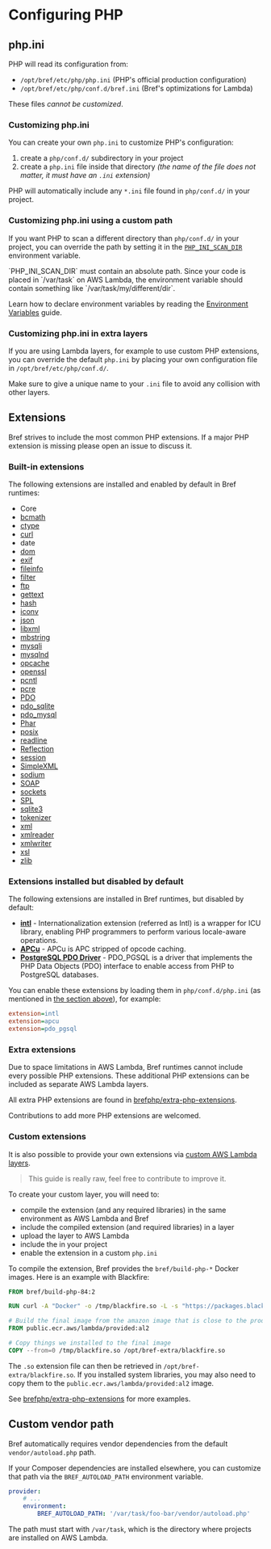 
<NextSeo description="Configure PHP versions, extensions and options for your serverless application using Bref." />

# Configuring PHP

## php.ini

PHP will read its configuration from:

- `/opt/bref/etc/php/php.ini` (PHP's official production configuration)
- `/opt/bref/etc/php/conf.d/bref.ini` (Bref's optimizations for Lambda)

These files *cannot be customized*.

### Customizing php.ini

You can create your own `php.ini` to customize PHP's configuration:

1. create a `php/conf.d/` subdirectory in your project
1. create a `php.ini` file inside that directory _(the name of the file does not matter, it must have an `.ini` extension)_

PHP will automatically include any `*.ini` file found in `php/conf.d/` in your project.

### Customizing php.ini using a custom path

If you want PHP to scan a different directory than `php/conf.d/` in your project, you can override the path by setting it in the [`PHP_INI_SCAN_DIR`](https://www.php.net/manual/en/configuration.file.php#configuration.file.scan) environment variable.

<Callout>
    `PHP_INI_SCAN_DIR` must contain an absolute path. Since your code is placed in `/var/task` on AWS Lambda, the environment variable should contain something like `/var/task/my/different/dir`.
</Callout>

Learn how to declare environment variables by reading the [Environment Variables](variables.md) guide.

### Customizing php.ini in extra layers

If you are using Lambda layers, for example to use custom PHP extensions, you can override the default `php.ini` by placing your own configuration file in `/opt/bref/etc/php/conf.d/`.

Make sure to give a unique name to your `.ini` file to avoid any collision with other layers.

## Extensions

Bref strives to include the most common PHP extensions. If a major PHP extension is missing please open an issue to discuss it.

### Built-in extensions

The following extensions are installed and enabled by default in Bref runtimes:

<ul className="grid grid-cols-2 md:grid-cols-3">
    <li>Core</li>
    <li><a className="underline" href="https://www.php.net/manual/en/book.bc.php">bcmath</a></li>
    <li><a className="underline" href="https://www.php.net/manual/en/intro.ctype.php">ctype</a></li>
    <li><a className="underline" href="https://www.php.net/manual/en/book.curl.php">curl</a></li>
    <li>date</li>
    <li><a className="underline" href="https://www.php.net/manual/en/book.dom.php">dom</a></li>
    <li><a className="underline" href="https://www.php.net/manual/en/book.exif.php">exif</a></li>
    <li><a className="underline" href="https://www.php.net/manual/en/book.fileinfo.php">fileinfo</a></li>
    <li><a className="underline" href="https://www.php.net/manual/en/book.filter.php">filter</a></li>
    <li><a className="underline" href="https://www.php.net/manual/en/book.ftp.php">ftp</a></li>
    <li><a className="underline" href="https://www.php.net/manual/en/book.gettext.php">gettext</a></li>
    <li><a className="underline" href="https://www.php.net/manual/en/book.hash.php">hash</a></li>
    <li><a className="underline" href="https://www.php.net/manual/en/book.iconv.php">iconv</a></li>
    <li><a className="underline" href="https://www.php.net/manual/en/book.json.php">json</a></li>
    <li><a className="underline" href="https://www.php.net/manual/en/book.libxml.php">libxml</a></li>
    <li><a className="underline" href="https://www.php.net/manual/en/book.mbstring.php">mbstring</a></li>
    <li><a className="underline" href="https://www.php.net/manual/en/book.mysqli.php">mysqli</a></li>
    <li><a className="underline" href="https://www.php.net/manual/en/book.mysqlnd.php">mysqlnd</a></li>
    <li><a className="underline" href="https://www.php.net/manual/en/book.opcache.php">opcache</a></li>
    <li><a className="underline" href="https://www.php.net/manual/en/book.openssl.php">openssl</a></li>
    <li><a className="underline" href="https://www.php.net/manual/en/book.pcntl.php">pcntl</a></li>
    <li><a className="underline" href="https://www.php.net/manual/en/book.pcre.php">pcre</a></li>
    <li><a className="underline" href="https://www.php.net/manual/en/book.pdo.php">PDO</a></li>
    <li><a className="underline" href="https://www.php.net/manual/en/ref.pdo-sqlite.php">pdo_sqlite</a></li>
    <li><a className="underline" href="https://www.php.net/manual/en/ref.pdo-mysql.php">pdo_mysql</a></li>
    <li><a className="underline" href="https://www.php.net/manual/en/book.phar.php">Phar</a></li>
    <li><a className="underline" href="https://www.php.net/manual/en/book.posix.php">posix</a></li>
    <li><a className="underline" href="https://www.php.net/manual/en/book.readline.php">readline</a></li>
    <li><a className="underline" href="https://www.php.net/manual/en/book.reflection.php">Reflection</a></li>
    <li><a className="underline" href="https://www.php.net/manual/en/book.session.php">session</a></li>
    <li><a className="underline" href="https://php.net/manual/en/book.simplexml.php">SimpleXML</a></li>
    <li><a className="underline" href="https://www.php.net/manual/en/book.sodium.php">sodium</a></li>
    <li><a className="underline" href="https://www.php.net/manual/en/book.soap.php">SOAP</a></li>
    <li><a className="underline" href="https://www.php.net/manual/en/book.sockets.php">sockets</a></li>
    <li><a className="underline" href="https://www.php.net/manual/en/book.spl.php">SPL</a></li>
    <li><a className="underline" href="https://www.php.net/manual/en/book.sqlite3.php">sqlite3</a></li>
    <li><a className="underline" href="https://www.php.net/manual/en/book.tokenizer.php">tokenizer</a></li>
    <li><a className="underline" href="https://www.php.net/manual/en/book.xml.php">xml</a></li>
    <li><a className="underline" href="https://www.php.net/manual/en/book.xmlreader.php">xmlreader</a></li>
    <li><a className="underline" href="https://www.php.net/manual/en/book.xmlwriter.php">xmlwriter</a></li>
    <li><a className="underline" href="https://www.php.net/manual/en/book.xsl.php">xsl</a></li>
    <li><a className="underline" href="https://www.php.net/manual/en/book.zlib.php">zlib</a></li>
</ul>

### Extensions installed but disabled by default

The following extensions are installed in Bref runtimes, but disabled by default:

- **[intl](https://www.php.net/manual/en/intro.intl.php)** - Internationalization extension (referred as Intl) is a wrapper for ICU library, enabling PHP programmers to perform various locale-aware operations.
- **[APCu](https://www.php.net/manual/en/intro.apcu.php)** - APCu is APC stripped of opcode caching.
- **[PostgreSQL PDO Driver](https://www.php.net/manual/en/ref.pdo-pgsql.php)** -  PDO_PGSQL is a driver that implements the PHP Data Objects (PDO) interface to enable access from PHP to PostgreSQL databases.

You can enable these extensions by loading them in `php/conf.d/php.ini` (as mentioned in [the section above](#phpini)), for example:

```ini filename="php/conf.d/php.ini"
extension=intl
extension=apcu
extension=pdo_pgsql
```

### Extra extensions

Due to space limitations in AWS Lambda, Bref runtimes cannot include every possible PHP extensions. These additional PHP extensions can be included as separate AWS Lambda layers.

All extra PHP extensions are found in [brefphp/extra-php-extensions](https://github.com/brefphp/extra-php-extensions).

Contributions to add more PHP extensions are welcomed.

### Custom extensions

It is also possible to provide your own extensions via [custom AWS Lambda layers](https://docs.aws.amazon.com/lambda/latest/dg/configuration-layers.html).

> This guide is really raw, feel free to contribute to improve it.

To create your custom layer, you will need to:

- compile the extension (and any required libraries) in the same environment as AWS Lambda and Bref
- include the compiled extension (and required libraries) in a layer
- upload the layer to AWS Lambda
- include the in your project
- enable the extension in a custom `php.ini`

To compile the extension, Bref provides the `bref/build-php-*` Docker images. Here is an example with Blackfire:

```dockerfile
FROM bref/build-php-84:2

RUN curl -A "Docker" -o /tmp/blackfire.so -L -s "https://packages.blackfire.io/binaries/blackfire-php/1.42.0/blackfire-php-linux_amd64-php-74.so"

# Build the final image from the amazon image that is close to the production environment
FROM public.ecr.aws/lambda/provided:al2

# Copy things we installed to the final image
COPY --from=0 /tmp/blackfire.so /opt/bref-extra/blackfire.so
```

The `.so` extension file can then be retrieved in `/opt/bref-extra/blackfire.so`.
If you installed system libraries, you may also need to copy them to the `public.ecr.aws/lambda/provided:al2`
image.

See [brefphp/extra-php-extensions](https://github.com/brefphp/extra-php-extensions)
for more examples.

## Custom vendor path

Bref automatically requires vendor dependencies from the default `vendor/autoload.php` path.

If your Composer dependencies are installed elsewhere, you can customize that path via the `BREF_AUTOLOAD_PATH` environment variable.

```yml filename="serverless.yml"
provider:
    # ...
    environment:
        BREF_AUTOLOAD_PATH: '/var/task/foo-bar/vendor/autoload.php'
```

The path must start with `/var/task`, which is the directory where projects are installed on AWS Lambda.
